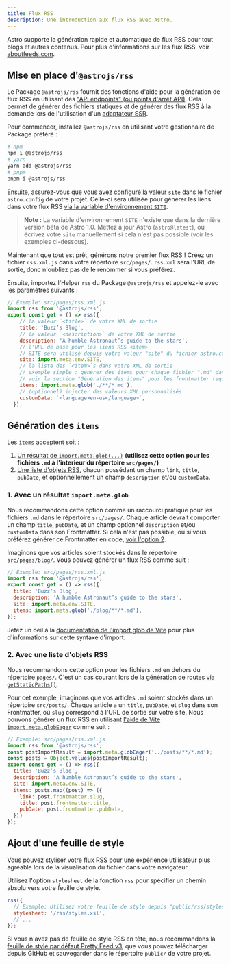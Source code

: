 ```yaml
---
title: Flux RSS
description: Une introduction aux flux RSS avec Astro.
---
```


Astro supporte la génération rapide et automatique de flux RSS pour tout blogs et autres contenus. Pour plus d'informations sur les flux RSS, voir [aboutfeeds.com](https://aboutfeeds.com/).

## Mise en place d'`@astrojs/rss`

Le Package `@astrojs/rss` fournit des fonctions d'aide pour la génération de flux RSS en utilisant des ["API endpoints" (ou points d'arrêt API)](/fr/core-concepts/astro-pages/#pages-non-html). Cela permet de générer des fichiers statiques _et_ de générer des flux RSS à la demande lors de l'utilisation d'un [adaptateur SSR](/fr/guides/server-side-rendering/#activation-du-mode-ssr-dans-votre-projet).

Pour commencer, installez `@astrojs/rss` en utilisant votre gestionnaire de Package préféré :

```bash
# npm
npm i @astrojs/rss
# yarn
yarn add @astrojs/rss
# pnpm
pnpm i @astrojs/rss
```

Ensuite, assurez-vous que vous avez [configuré la valeur `site`](/fr/reference/configuration-reference/#site) dans le fichier `astro.config` de votre projet. Celle-ci sera utilisée pour générer les liens dans votre flux RSS [via la variable d'environnement `SITE`](/fr/guides/environment-variables/#variables-denvironnement-par-défaut).

> **Note :** La variable d'environnement `SITE` n'existe que dans la dernière version bêta de Astro 1.0. Mettez à jour Astro (`astro@latest`), ou écrivez votre `site` manuellement si cela n'est pas possible (voir les exemples ci-dessous).

Maintenant que tout est prêt, générons notre premier flux RSS ! Créez un fichier `rss.xml.js` dans votre répertoire `src/pages/`. `rss.xml` sera l'URL de sortie, donc n'oubliez pas de le renommer si vous préférez.

Ensuite, importez l'Helper `rss` du Package `@astrojs/rss` et appelez-le avec les paramètres suivants :

```js
// Exemple: src/pages/rss.xml.js
import rss from '@astrojs/rss';
export const get = () => rss({
    // la valeur `<title>` de votre XML de sortie
    title: 'Buzz’s Blog',
    // la valeur `<description>` de votre XML de sortie
    description: 'A humble Astronaut’s guide to the stars',
    // l'URL de base pour les liens RSS <item>
    // SITE sera utilisé depuis votre valeur "site" du fichier astro.config de votre projet.
    site: import.meta.env.SITE,
    // la liste des `<item>`s dans votre XML de sortie
    // exemple simple : générer des items pour chaque fichier ".md" dans "/src/pages"
    // voir la section "Génération des items" pour les frontmatter requis et les cas avancés
    items: import.meta.glob('./**/*.md'),
    // (optionnel) injecter des valeurs XML personnalisés
    customData: `<language>en-us</language>`,
  });
```

## Génération des `items`

Les `items` acceptent soit :

1. [Un résultat de `import.meta.glob(...)`](#1-avec-un-résultat-importmetaglob) **(utilisez cette option pour les fichiers `.md` à l'interieur du répertoire `src/pages/`)**
2. [Une liste d'objets RSS](#2-avec-une-liste-dobjets-rss), chacun possédant un champ `link`, `title`, `pubDate`, et optionnellement un champ `description` et/ou `customData`.

### 1. Avec un résultat `import.meta.glob`

Nous recommandons cette option comme un raccourci pratique pour les fichiers `.md` dans le répertoire `src/pages/`. Chaque article devrait comporter un champ `title`, `pubDate`, et un champ optionnel `description` et/ou `customData` dans son Frontmatter. Si cela n'est pas possible, ou si vous préférez générer ce Frontmatter en code, [voir l'option 2](#2-avec-une-liste-dobjets-rss).

Imaginons que vos articles soient stockés dans le répertoire `src/pages/blog/`. Vous pouvez générer un flux RSS comme suit :

```js
// Exemple: src/pages/rss.xml.js
import rss from '@astrojs/rss';
export const get = () => rss({
  title: 'Buzz’s Blog',
  description: 'A humble Astronaut’s guide to the stars',
  site: import.meta.env.SITE,
  items: import.meta.glob('./blog/**/*.md'),
});
```

Jetez un oeil à la [documentation de l'import glob de Vite](https://vitejs.dev/guide/features.html#glob-import) pour plus d'informations sur cette syntaxe d'import.

### 2. Avec une liste d'objets RSS

Nous recommandons cette option pour les fichiers `.md` en dehors du répertoire `pages/`. C'est un cas courant lors de la génération de routes [via `getStaticPaths()`](/fr/reference/api-reference/#getstaticpaths).

Pour cet exemple, imaginons que vos articles `.md` soient stockés dans un répertoire `src/posts/`. Chaque article a un `title`, `pubDate`, et `slug` dans son Frontmatter, où `slug` correspond à l'URL de sortie sur votre site. Nous pouvons générer un flux RSS en utilisant [l'aide de Vite `import.meta.globEager`](https://vitejs.dev/guide/features.html#glob-import) comme suit :

```js
// Exemple: src/pages/rss.xml.js
import rss from '@astrojs/rss';
const postImportResult = import.meta.globEager('../posts/**/*.md');
const posts = Object.values(postImportResult);
export const get = () => rss({
  title: 'Buzz’s Blog',
  description: 'A humble Astronaut’s guide to the stars',
  site: import.meta.env.SITE,
  items: posts.map((post) => ({
    link: post.frontmatter.slug,
    title: post.frontmatter.title,
    pubDate: post.frontmatter.pubDate,
  }))
});
```

## Ajout d'une feuille de style

Vous pouvez styliser votre flux RSS pour une expérience utilisateur plus agréable lors de la visualisation du fichier dans votre navigateur.

Utilisez l'option `stylesheet` de la fonction `rss` pour spécifier un chemin absolu vers votre feuille de style.

```js
rss({
  // Exemple: Utilisez votre feuille de style depuis "public/rss/styles.xsl"
  stylesheet: '/rss/styles.xsl',
  // ...
});
```

Si vous n'avez pas de feuille de style RSS en tête, nous recommandons la [feuille de style par défaut Pretty Feed v3](https://github.com/genmon/aboutfeeds/blob/main/tools/pretty-feed-v3.xsl), que vous pouvez télécharger depuis GitHub et sauvegarder dans le répertoire `public/` de votre projet.
